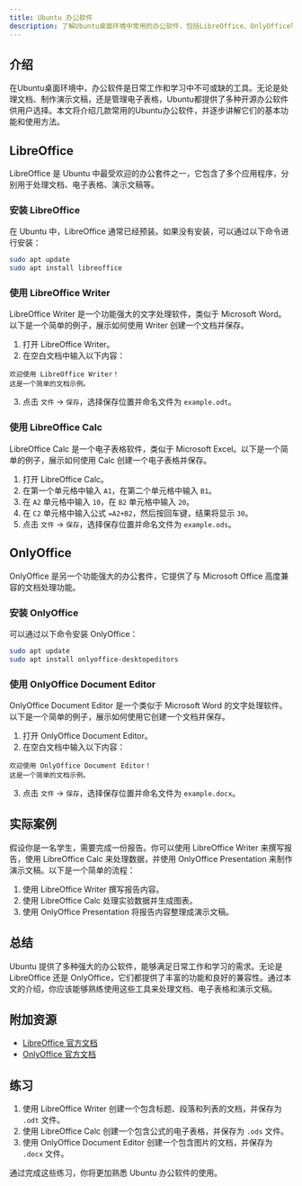 ```yaml
---
title: Ubuntu 办公软件
description: 了解Ubuntu桌面环境中常用的办公软件，包括LibreOffice、OnlyOffice等，以及它们的基本功能和使用方法。
---
```


## 介绍

在Ubuntu桌面环境中，办公软件是日常工作和学习中不可或缺的工具。无论是处理文档、制作演示文稿，还是管理电子表格，Ubuntu都提供了多种开源办公软件供用户选择。本文将介绍几款常用的Ubuntu办公软件，并逐步讲解它们的基本功能和使用方法。

## LibreOffice

LibreOffice 是 Ubuntu 中最受欢迎的办公套件之一，它包含了多个应用程序，分别用于处理文档、电子表格、演示文稿等。

### 安装 LibreOffice

在 Ubuntu 中，LibreOffice 通常已经预装。如果没有安装，可以通过以下命令进行安装：

```bash
sudo apt update
sudo apt install libreoffice
```

### 使用 LibreOffice Writer

LibreOffice Writer 是一个功能强大的文字处理软件，类似于 Microsoft Word。以下是一个简单的例子，展示如何使用 Writer 创建一个文档并保存。

1. 打开 LibreOffice Writer。
2. 在空白文档中输入以下内容：

```
欢迎使用 LibreOffice Writer！
这是一个简单的文档示例。
```

3. 点击 `文件` -> `保存`，选择保存位置并命名文件为 `example.odt`。

### 使用 LibreOffice Calc

LibreOffice Calc 是一个电子表格软件，类似于 Microsoft Excel。以下是一个简单的例子，展示如何使用 Calc 创建一个电子表格并保存。

1. 打开 LibreOffice Calc。
2. 在第一个单元格中输入 `A1`，在第二个单元格中输入 `B1`。
3. 在 `A2` 单元格中输入 `10`，在 `B2` 单元格中输入 `20`。
4. 在 `C2` 单元格中输入公式 `=A2+B2`，然后按回车键，结果将显示 `30`。
5. 点击 `文件` -> `保存`，选择保存位置并命名文件为 `example.ods`。

## OnlyOffice

OnlyOffice 是另一个功能强大的办公套件，它提供了与 Microsoft Office 高度兼容的文档处理功能。

### 安装 OnlyOffice

可以通过以下命令安装 OnlyOffice：

```bash
sudo apt update
sudo apt install onlyoffice-desktopeditors
```

### 使用 OnlyOffice Document Editor

OnlyOffice Document Editor 是一个类似于 Microsoft Word 的文字处理软件。以下是一个简单的例子，展示如何使用它创建一个文档并保存。

1. 打开 OnlyOffice Document Editor。
2. 在空白文档中输入以下内容：

```
欢迎使用 OnlyOffice Document Editor！
这是一个简单的文档示例。
```

3. 点击 `文件` -> `保存`，选择保存位置并命名文件为 `example.docx`。

## 实际案例

假设你是一名学生，需要完成一份报告。你可以使用 LibreOffice Writer 来撰写报告，使用 LibreOffice Calc 来处理数据，并使用 OnlyOffice Presentation 来制作演示文稿。以下是一个简单的流程：

1. 使用 LibreOffice Writer 撰写报告内容。
2. 使用 LibreOffice Calc 处理实验数据并生成图表。
3. 使用 OnlyOffice Presentation 将报告内容整理成演示文稿。

## 总结

Ubuntu 提供了多种强大的办公软件，能够满足日常工作和学习的需求。无论是 LibreOffice 还是 OnlyOffice，它们都提供了丰富的功能和良好的兼容性。通过本文的介绍，你应该能够熟练使用这些工具来处理文档、电子表格和演示文稿。

## 附加资源

- [LibreOffice 官方文档](https://www.libreoffice.org/get-help/documentation/)
- [OnlyOffice 官方文档](https://helpcenter.onlyoffice.com/)

## 练习

1. 使用 LibreOffice Writer 创建一个包含标题、段落和列表的文档，并保存为 `.odt` 文件。
2. 使用 LibreOffice Calc 创建一个包含公式的电子表格，并保存为 `.ods` 文件。
3. 使用 OnlyOffice Document Editor 创建一个包含图片的文档，并保存为 `.docx` 文件。

通过完成这些练习，你将更加熟悉 Ubuntu 办公软件的使用。